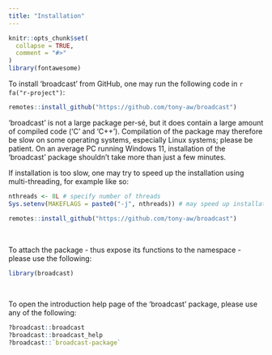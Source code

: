 ```yaml
---
title: "Installation"
---
```


```r
knitr::opts_chunk$set(
  collapse = TRUE,
  comment = "#>"
)
library(fontawesome)
```


To install 'broadcast' from GitHub, one may run the following code in `r fa("r-project")`:

```r

remotes::install_github("https://github.com/tony-aw/broadcast")

```


'broadcast' is not a large package per-sé, but it does contain a large amount of compiled code ('C' and 'C++'). Compilation of the package may therefore be slow on some operating systems, especially Linux systems; please be patient. On an average PC running Windows 11, installation of the 'broadcast' package shouldn't take more than just a few minutes.

If installation is too slow, one may try to speed up the installation using multi-threading, for example like so:

```r

nthreads <- 8L # specify number of threads
Sys.setenv(MAKEFLAGS = paste0("-j", nthreads)) # may speed up installation

remotes::install_github("https://github.com/tony-aw/broadcast")

```


&nbsp;

To attach the package - thus expose its functions to the namespace - please use the following:

```r

library(broadcast)

```


&nbsp;

To open the introduction help page of the ‘broadcast’ package, please use any of the following:

```r

?broadcast::broadcast
?broadcast::broadcast_help
?broadcast::`broadcast-package`

```


&nbsp;
&nbsp;
